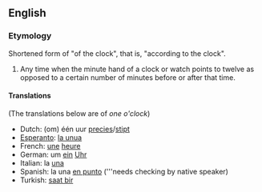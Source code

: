==English==
===Etymology===
Shortened form of "of the clock", that is, "according to the clock".

#Any time when the minute hand of a clock or watch points to twelve as opposed to a certain number of minutes before or after that time.

====Translations====
(The translations below are of ''one o'clock'')

*Dutch: (om) één uur [[precies]]/[[stipt]]
*[[Esperanto]]: [[la unua]]
*French: [[une]] [[heure]]
*German: um [[ein]] [[Uhr]]
*Italian: la [[una]]
*Spanish: la una [[en punto]] ('''needs checking by native speaker)
*Turkish: [[saat bir]]